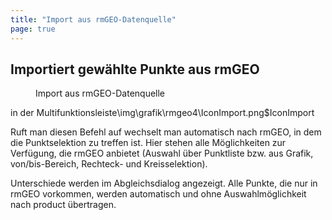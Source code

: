 ```yaml
---
title: "Import aus rmGEO-Datenquelle"
page: true
---
```

## Importiert gew&#228;hlte Punkte aus rmGEO
 <Menu>Import aus rmGEO-Datenquelle</Menu>  in der Multifunktionsleiste<Image>\img\grafik\rmgeo4\IconImport.png$IconImport</Image>

Ruft man diesen Befehl auf wechselt man automatisch nach rmGEO, in dem die Punktselektion zu treffen ist. Hier stehen alle M&#246;glichkeiten zur Verf&#252;gung, die rmGEO anbietet (Auswahl &#252;ber Punktliste bzw. aus Grafik, von/bis-Bereich, Rechteck- und Kreisselektion).

Unterschiede werden im Abgleichsdialog angezeigt.
Alle Punkte, die nur in rmGEO vorkommen, werden automatisch und ohne Auswahlm&#246;glichkeit nach  <Placeholder>product</Placeholder> &#252;bertragen.